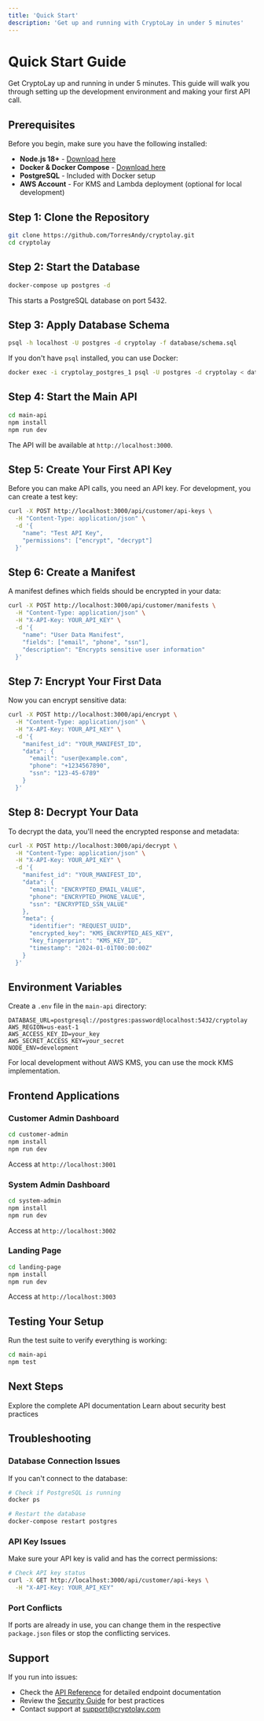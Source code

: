 ```yaml
---
title: 'Quick Start'
description: 'Get up and running with CryptoLay in under 5 minutes'
---
```


# Quick Start Guide

Get CryptoLay up and running in under 5 minutes. This guide will walk you through setting up the development environment and making your first API call.

## Prerequisites

Before you begin, make sure you have the following installed:

- **Node.js 18+** - [Download here](https://nodejs.org/)
- **Docker & Docker Compose** - [Download here](https://www.docker.com/products/docker-desktop/)
- **PostgreSQL** - Included with Docker setup
- **AWS Account** - For KMS and Lambda deployment (optional for local development)

## Step 1: Clone the Repository

```bash
git clone https://github.com/TorresAndy/cryptolay.git
cd cryptolay
```

## Step 2: Start the Database

```bash
docker-compose up postgres -d
```

This starts a PostgreSQL database on port 5432.

## Step 3: Apply Database Schema

```bash
psql -h localhost -U postgres -d cryptolay -f database/schema.sql
```

If you don't have `psql` installed, you can use Docker:

```bash
docker exec -i cryptolay_postgres_1 psql -U postgres -d cryptolay < database/schema.sql
```

## Step 4: Start the Main API

```bash
cd main-api
npm install
npm run dev
```

The API will be available at `http://localhost:3000`.

## Step 5: Create Your First API Key

Before you can make API calls, you need an API key. For development, you can create a test key:

```bash
curl -X POST http://localhost:3000/api/customer/api-keys \
  -H "Content-Type: application/json" \
  -d '{
    "name": "Test API Key",
    "permissions": ["encrypt", "decrypt"]
  }'
```

## Step 6: Create a Manifest

A manifest defines which fields should be encrypted in your data:

```bash
curl -X POST http://localhost:3000/api/customer/manifests \
  -H "Content-Type: application/json" \
  -H "X-API-Key: YOUR_API_KEY" \
  -d '{
    "name": "User Data Manifest",
    "fields": ["email", "phone", "ssn"],
    "description": "Encrypts sensitive user information"
  }'
```

## Step 7: Encrypt Your First Data

Now you can encrypt sensitive data:

```bash
curl -X POST http://localhost:3000/api/encrypt \
  -H "Content-Type: application/json" \
  -H "X-API-Key: YOUR_API_KEY" \
  -d '{
    "manifest_id": "YOUR_MANIFEST_ID",
    "data": {
      "email": "user@example.com",
      "phone": "+1234567890",
      "ssn": "123-45-6789"
    }
  }'
```

## Step 8: Decrypt Your Data

To decrypt the data, you'll need the encrypted response and metadata:

```bash
curl -X POST http://localhost:3000/api/decrypt \
  -H "Content-Type: application/json" \
  -H "X-API-Key: YOUR_API_KEY" \
  -d '{
    "manifest_id": "YOUR_MANIFEST_ID",
    "data": {
      "email": "ENCRYPTED_EMAIL_VALUE",
      "phone": "ENCRYPTED_PHONE_VALUE",
      "ssn": "ENCRYPTED_SSN_VALUE"
    },
    "meta": {
      "identifier": "REQUEST_UUID",
      "encrypted_key": "KMS_ENCRYPTED_AES_KEY",
      "key_fingerprint": "KMS_KEY_ID",
      "timestamp": "2024-01-01T00:00:00Z"
    }
  }'
```

## Environment Variables

Create a `.env` file in the `main-api` directory:

```env
DATABASE_URL=postgresql://postgres:password@localhost:5432/cryptolay
AWS_REGION=us-east-1
AWS_ACCESS_KEY_ID=your_key
AWS_SECRET_ACCESS_KEY=your_secret
NODE_ENV=development
```

For local development without AWS KMS, you can use the mock KMS implementation.

## Frontend Applications

### Customer Admin Dashboard

```bash
cd customer-admin
npm install
npm run dev
```

Access at `http://localhost:3001`

### System Admin Dashboard

```bash
cd system-admin
npm install
npm run dev
```

Access at `http://localhost:3002`

### Landing Page

```bash
cd landing-page
npm install
npm run dev
```

Access at `http://localhost:3003`

## Testing Your Setup

Run the test suite to verify everything is working:

```bash
cd main-api
npm test
```

## Next Steps

<CardGroup cols={2}>
  <Card
    title="API Reference"
    href="/api-reference/authentication"
    icon="code"
  >
    Explore the complete API documentation
  </Card>
  <Card
    title="Security Guide"
    href="/guides/security-best-practices"
    icon="shield"
  >
    Learn about security best practices
  </Card>
</CardGroup>

## Troubleshooting

### Database Connection Issues

If you can't connect to the database:

```bash
# Check if PostgreSQL is running
docker ps

# Restart the database
docker-compose restart postgres
```

### API Key Issues

Make sure your API key is valid and has the correct permissions:

```bash
# Check API key status
curl -X GET http://localhost:3000/api/customer/api-keys \
  -H "X-API-Key: YOUR_API_KEY"
```

### Port Conflicts

If ports are already in use, you can change them in the respective `package.json` files or stop the conflicting services.

## Support

If you run into issues:

- Check the [API Reference](/api-reference/authentication) for detailed endpoint documentation
- Review the [Security Guide](/guides/security-best-practices) for best practices
- Contact support at support@cryptolay.com
